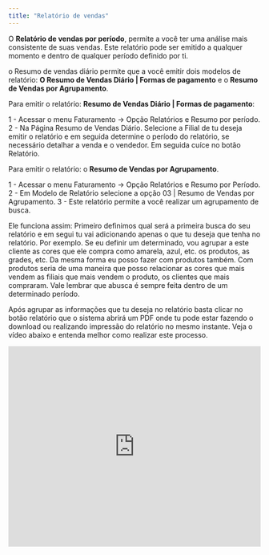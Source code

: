 ```yaml
---
title: "Relatório de vendas"
---
```


O **Relatório de vendas por período**, permite a você ter uma análise mais consistente de suas vendas. Este relatório pode ser emitido a qualquer momento e dentro de qualquer período definido por ti.

o Resumo de vendas diário permite que a você emitir dois modelos de relatório: **O Resumo de Vendas Diário | Formas de pagamento** e o **Resumo de Vendas por Agrupamento**.

Para emitir o relatório: **Resumo de Vendas Diário | Formas de pagamento**:

1 - Acessar o menu Faturamento → Opção Relatórios e Resumo por período.
2 - Na Página Resumo de Vendas Diário. Selecione a Filial de tu deseja emitir o relatório e em seguida determine o período do relatório, se necessário detalhar a venda e o vendedor. Em seguida cuíce no botão Relatório.

Para emitir o relatório: o **Resumo de Vendas por Agrupamento**.

1 - Acessar o menu Faturamento → Opção Relatórios e Resumo por Período.
2 - Em Modelo de Relatório selecione a opção   03 | Resumo de Vendas por Agrupamento.
3 - Este relatório permite a você realizar um agrupamento de busca.

Ele funciona assim: Primeiro definimos qual será a primeira busca do seu relatório e em segui tu vai adicionando apenas o que tu deseja que tenha no relatório. Por exemplo. Se eu definir um determinado, vou agrupar a este cliente as cores que ele compra como amarela, azul, etc. os produtos, as grades, etc. Da mesma forma eu posso fazer com produtos também. Com produtos seria de uma maneira que posso relacionar as cores que mais vendem as filiais que mais vendem o produto, os clientes que mais compraram. Vale lembrar que abusca é sempre feita dentro de um determinado período.

Após agrupar as informações que tu deseja no relatório basta clicar no botão relatório que o sistema abrirá um PDF onde tu pode estar fazendo o download ou realizando impressão do relatório no mesmo instante. Veja o vídeo abaixo e entenda melhor como realizar este processo.

<iframe width="100%" height="400" src="https://www.youtube.com/embed/FXkMV-oj7G4" title="Como realizar o Relatório de Vendas Diário e mensal  | Produtos - Relatório Aguhlão Web." frameborder="0" allow="accelerometer; autoplay; clipboard-write; encrypted-media; gyroscope; picture-in-picture; web-share" referrerpolicy="strict-origin-when-cross-origin" allowfullscreen />